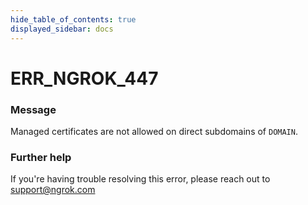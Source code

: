 ```yaml
---
hide_table_of_contents: true
displayed_sidebar: docs
---
```



# ERR_NGROK_447

### Message

Managed certificates are not allowed on direct subdomains of `DOMAIN`.

<ErrorDetails error="err_ngrok_447" />

### Further help

If you're having trouble resolving this error, please reach out to [support@ngrok.com](mailto:support@ngrok.com?subject=Help%20with%20ERR_NGROK_447)
